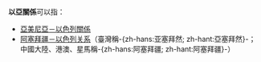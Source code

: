 {{noteTA|G1=國家}}
'''以亞關係'''可以指：

* [[亞美尼亞－以色列關係|亞美尼亞－以色列關係]]
* [[阿塞拜疆－以色列关系|阿塞拜疆－以色列关系]]（臺灣稱-{zh-hans:亚塞拜然; zh-hant:亞塞拜然}-；中國大陸、港澳、星馬稱-{zh-hans:阿塞拜疆; zh-hant:阿塞拜疆}-）

{{disambig|Cat=四字消歧義}}